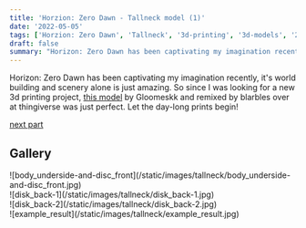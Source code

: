 ```yaml
---
title: 'Horzion: Zero Dawn - Tallneck model (1)'
date: '2022-05-05'
tags: ['Horzion: Zero Dawn', 'Tallneck', '3d-printing', '3d-models', '2022']
draft: false
summary: "Horizon: Zero Dawn has been captivating my imagination recently, it's world building and scenery alone is just amazing. So since I was looking for a new 3d printing project, this model by Gloomeskk and remixed by blarbles over at thingiverse was just perfect. Let the day-long prints begin!"
---
```


Horizon: Zero Dawn has been captivating my imagination recently, it's world building and scenery alone is just amazing.
So since I was looking for a new 3d printing project, [this model](https://www.thingiverse.com/thing:3570696)
by Gloomeskk and remixed by blarbles over at thingiverse was just perfect. Let the day-long prints begin!

[next part](/blog/Tallneck-model/horizon-zd-tallneck-2)

## Gallery

<div className="flex flex-wrap -mx-2 overflow-hidden xl:-mx-2">
  <div className="my-1 px-2 w-full overflow-hidden xl:my-1 xl:px-2 xl:w-1/2">
    ![body_underside-and-disc_front](/static/images/tallneck/body_underside-and-disc_front.jpg)
  </div>
  <div className="my-1 px-2 w-full overflow-hidden xl:my-1 xl:px-2 xl:w-1/2">
    ![disk_back-1](/static/images/tallneck/disk_back-1.jpg)
  </div>
  <div className="my-1 px-2 w-full overflow-hidden xl:my-1 xl:px-2 xl:w-1/2">
    ![disk_back-2](/static/images/tallneck/disk_back-2.jpg)
  </div>
  <div className="my-1 px-2 w-full overflow-hidden xl:my-1 xl:px-2 xl:w-1/2">
    ![example_result](/static/images/tallneck/example_result.jpg)
  </div>
</div>
